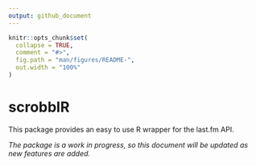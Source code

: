 ```yaml
---
output: github_document
---
```


<!-- README.md is generated from README.Rmd. Please edit that file -->

```r
knitr::opts_chunk$set(
  collapse = TRUE,
  comment = "#>",
  fig.path = "man/figures/README-",
  out.width = "100%"
)
```
# scrobblR

This package provides an easy to use R wrapper for the last.fm API.  
  
_The package is a work in progress, so this document will be updated as new features are added._  